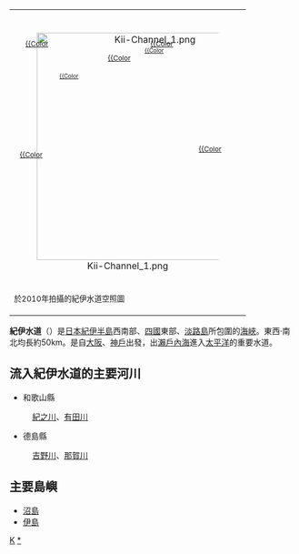{| class="wikitable" width="400px" align="right" cellpadding="0" cellspacing="0"
|<small>{{coord|33|58|9|N|134|52|18|E|region:JP}}</small>
|-
| align=center|<div style="width:400px;float:center;margin:0;position:relative;">[[Image:Kii-Channel_1.png|400px]]
<!--地名-->
<div style="position:absolute;left:240px;top:0px;font-size:12px">[[大阪灣|{{Color]]</div>
<div style="position:absolute;left:20px;top:0px;font-size:12px">[[播磨灘|{{Color]]</div>
<div style="position:absolute;left:10px;top:195px;font-size:12px">[[四國|{{Color]]</div>
<div style="position:absolute;left:325px;top:185px;font-size:12px">[[紀伊半島|{{Color]]</div>
<div style="position:absolute;left:165px;top:25px;font-size:12px">[[淡路島|{{Color]]</div>
<div style="position:absolute;left:175px;top:160px;font-size:12px">{{Color|aqua|紀伊水道}}</div>
<div style="position:absolute;left:230px;top:15px;font-size:10px">[[紀淡海峽|{{Color]]</div>
<div style="position:absolute;left:80px;top:60px;font-size:10px">[[鳴門海峽|{{Color]]</div>
</div>
|-
|<small>{{link-en|陸地衛星7號|Landsat 7}}於2010年拍攝的紀伊水道空照圖<!--※表示環境によっては文字がずれることがあります。--></small>
|}

'''紀伊水道'''（{{jpn|j=紀伊水道|hg=きいすいどう|rm=Kii suidō|f=y}}）是[[日本|日本]][[紀伊半島|紀伊半島]]西南部、[[四國|四國]]東部、[[淡路島|淡路島]]所包圍的[[海峽|海峽]]。東西·南北均長約50km。是自[[大阪市|大阪]]、[[神戶|神戶]]出發，出[[瀨戶內海|瀨戶內海]]進入[[太平洋|太平洋]]的重要水道。

==流入紀伊水道的主要河川==
*和歌山縣
:[[紀之川|紀之川]]、[[有田川|有田川]]
*德島縣
:[[吉野川|吉野川]]、[[那賀川|那賀川]]

==主要島嶼==
*[[沼島|沼島]] 
*[[伊島|伊島]]

{{Commonscat|Kii Channel}}

{{japan-geo-stub}}

[[Category:日本海峡|K]]
[[Category:紀伊水道|*]]